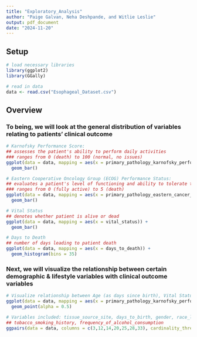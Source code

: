 ```yaml
---
title: "Exploratory_Analysis"
author: "Paige Galvan, Neha Deshpande, and Witlie Leslie"
output: pdf_document
date: "2024-11-20"
---
```


## Setup

```r
# load necessary libraries
library(ggplot2)
library(GGally)
```

```r
# read in data
data <- read.csv("Esophageal_Dataset.csv")
```

## Overview

### To being, we will look at the general distribution of variables relating to patients' clinical outcome
```r

# Karnofsky Performance Score: 
## assesses the patient's ability to perform daily activities
### ranges from 0 (death) to 100 (normal, no issues)
ggplot(data = data, mapping = aes(x = primary_pathology_karnofsky_performance_score)) +
  geom_bar()

# Eastern Cooperative Oncology Group (ECOG) Performance Status: 
## evaluates a patient's level of functioning and ability to tolerate treatment
### ranges from 0 (fully active) to 5 (death)
ggplot(data = data, mapping = aes(x = primary_pathology_eastern_cancer_oncology_group)) +
  geom_bar()

# Vital Status
## denotes whether patient is alive or dead
ggplot(data = data, mapping = aes(x = vital_status)) +
  geom_bar()

# Days to Death
## number of days leading to patient death
ggplot(data = data, mapping = aes(x = days_to_death)) +
  geom_histogram(bins = 35)
```



### Next, we will visualize the relationship between certain demographic & lifestyle variables with clinical outcome variables
```r
# Visualize relationship between Age (as days since birth), Vital Status, and Karnofsky Performance Score
ggplot(data = data, mapping = aes(x = primary_pathology_karnofsky_performance_score, y = days_to_birth, color = vital_status)) +
  geom_point(alpha = 0.5)


```
```r
# Variables included: tissue_source_site, days_to_birth, gender, race_list, vital_status, 
## tobacco_smoking_history, frequency_of_alcohol_consumption
ggpairs(data = data, columns = c(3,12,14,20,25,28,33), cardinality_threshold = NULL)
```

